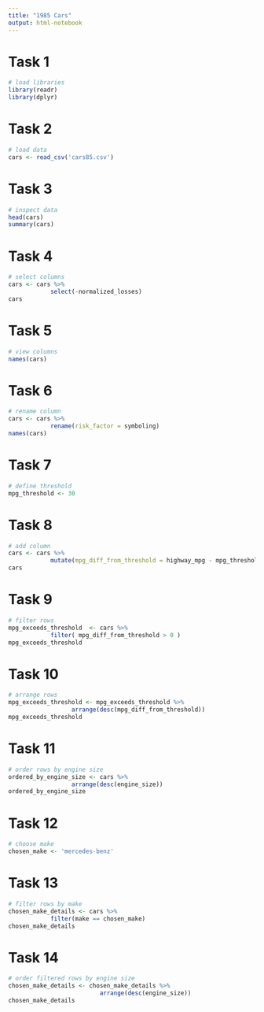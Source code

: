 ```yaml
---
title: "1985 Cars"
output: html-notebook
---
```


# Task 1
```r
# load libraries
library(readr)
library(dplyr)

```
# Task 2
```r
# load data
cars <- read_csv('cars85.csv')
```
# Task 3
```r
# inspect data
head(cars)
summary(cars)

```
# Task 4
```r
# select columns
cars <- cars %>% 
            select(-normalized_losses)
cars

```
# Task 5
```r
# view columns
names(cars)
```
# Task 6
```r
# rename column
cars <- cars %>%
            rename(risk_factor = symboling)
names(cars)

```
# Task 7
```r
# define threshold
mpg_threshold <- 30
```
# Task 8
```r
# add column
cars <- cars %>%
            mutate(mpg_diff_from_threshold = highway_mpg - mpg_threshold )
cars

```
# Task 9
```r
# filter rows
mpg_exceeds_threshold  <- cars %>% 
            filter( mpg_diff_from_threshold > 0 )
mpg_exceeds_threshold 
```
# Task 10
```r
# arrange rows
mpg_exceeds_threshold <- mpg_exceeds_threshold %>% 
                  arrange(desc(mpg_diff_from_threshold))
mpg_exceeds_threshold 

```
# Task 11
```r
# order rows by engine size
ordered_by_engine_size <- cars %>% 
                  arrange(desc(engine_size))
ordered_by_engine_size 


```
# Task 12
```r
# choose make
chosen_make <- 'mercedes-benz'
```
# Task 13
```r
# filter rows by make
chosen_make_details <- cars %>%
            filter(make == chosen_make)
chosen_make_details

```
# Task 14
```r
# order filtered rows by engine size
chosen_make_details <- chosen_make_details %>%
                          arrange(desc(engine_size))
chosen_make_details

```